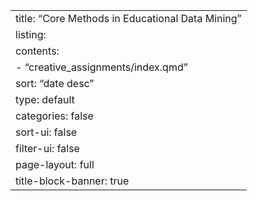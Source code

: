 ---
title: "Core Methods in Educational Data Mining"
listing:
  contents:
      - "creative_assignments/index.qmd"
  sort: "date desc"
  type: default
  categories: false
  sort-ui: false
  filter-ui: false
page-layout: full
title-block-banner: true
---